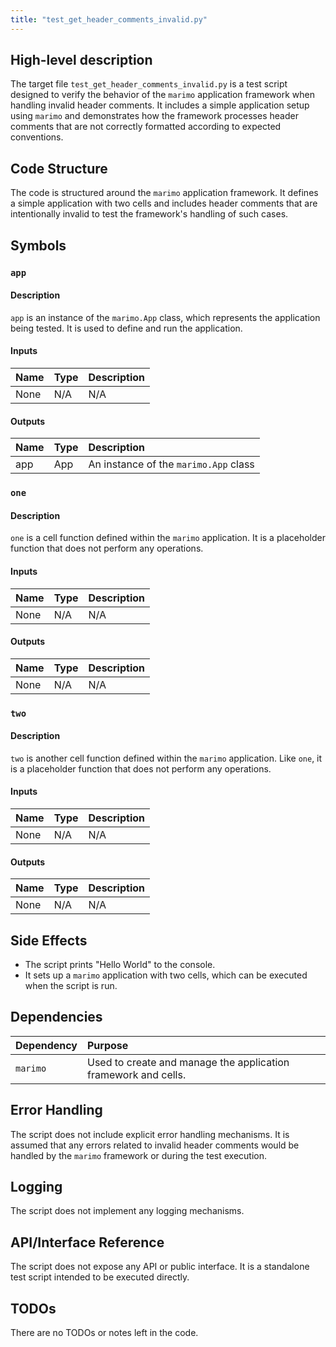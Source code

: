 ```yaml
---
title: "test_get_header_comments_invalid.py"
---
```


## High-level description
The target file `test_get_header_comments_invalid.py` is a test script designed to verify the behavior of the `marimo` application framework when handling invalid header comments. It includes a simple application setup using `marimo` and demonstrates how the framework processes header comments that are not correctly formatted according to expected conventions.

## Code Structure
The code is structured around the `marimo` application framework. It defines a simple application with two cells and includes header comments that are intentionally invalid to test the framework's handling of such cases.

## Symbols

### `app`
#### Description
`app` is an instance of the `marimo.App` class, which represents the application being tested. It is used to define and run the application.

#### Inputs
| Name | Type | Description |
|:-----|:-----|:------------|
| None | N/A  | N/A         |

#### Outputs
| Name | Type | Description |
|:-----|:-----|:------------|
| app  | App  | An instance of the `marimo.App` class |

### `one`
#### Description
`one` is a cell function defined within the `marimo` application. It is a placeholder function that does not perform any operations.

#### Inputs
| Name | Type | Description |
|:-----|:-----|:------------|
| None | N/A  | N/A         |

#### Outputs
| Name | Type | Description |
|:-----|:-----|:------------|
| None | N/A  | N/A         |

### `two`
#### Description
`two` is another cell function defined within the `marimo` application. Like `one`, it is a placeholder function that does not perform any operations.

#### Inputs
| Name | Type | Description |
|:-----|:-----|:------------|
| None | N/A  | N/A         |

#### Outputs
| Name | Type | Description |
|:-----|:-----|:------------|
| None | N/A  | N/A         |

## Side Effects
- The script prints "Hello World" to the console.
- It sets up a `marimo` application with two cells, which can be executed when the script is run.

## Dependencies
| Dependency | Purpose |
|:-----------|:--------|
| `marimo`   | Used to create and manage the application framework and cells. |

## Error Handling
The script does not include explicit error handling mechanisms. It is assumed that any errors related to invalid header comments would be handled by the `marimo` framework or during the test execution.

## Logging
The script does not implement any logging mechanisms.

## API/Interface Reference
The script does not expose any API or public interface. It is a standalone test script intended to be executed directly.

## TODOs
There are no TODOs or notes left in the code.